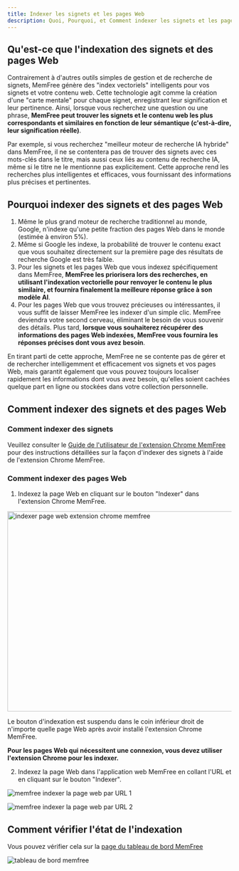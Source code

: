 ```yaml
---
title: Indexer les signets et les pages Web
description: Quoi, Pourquoi, et Comment indexer les signets et les pages Web avec MemFree
---
```


## Qu'est-ce que l'indexation des signets et des pages Web

Contrairement à d'autres outils simples de gestion et de recherche de signets, MemFree génère des "index vectoriels" intelligents pour vos signets et votre contenu web. Cette technologie agit comme la création d'une "carte mentale" pour chaque signet, enregistrant leur signification et leur pertinence. Ainsi, lorsque vous recherchez une question ou une phrase, **MemFree peut trouver les signets et le contenu web les plus correspondants et similaires en fonction de leur sémantique (c'est-à-dire, leur signification réelle)**.

Par exemple, si vous recherchez "meilleur moteur de recherche IA hybride" dans MemFree, il ne se contentera pas de trouver des signets avec ces mots-clés dans le titre, mais aussi ceux liés au contenu de recherche IA, même si le titre ne le mentionne pas explicitement. Cette approche rend les recherches plus intelligentes et efficaces, vous fournissant des informations plus précises et pertinentes.

## Pourquoi indexer des signets et des pages Web

1. Même le plus grand moteur de recherche traditionnel au monde, Google, n'indexe qu'une petite fraction des pages Web dans le monde (estimée à environ 5%).
2. Même si Google les indexe, la probabilité de trouver le contenu exact que vous souhaitez directement sur la première page des résultats de recherche Google est très faible.
3. Pour les signets et les pages Web que vous indexez spécifiquement dans MemFree, **MemFree les priorisera lors des recherches, en utilisant l'indexation vectorielle pour renvoyer le contenu le plus similaire, et fournira finalement la meilleure réponse grâce à son modèle AI**.
4. Pour les pages Web que vous trouvez précieuses ou intéressantes, il vous suffit de laisser MemFree les indexer d'un simple clic. MemFree deviendra votre second cerveau, éliminant le besoin de vous souvenir des détails. Plus tard, **lorsque vous souhaiterez récupérer des informations des pages Web indexées, MemFree vous fournira les réponses précises dont vous avez besoin**.

En tirant parti de cette approche, MemFree ne se contente pas de gérer et de rechercher intelligemment et efficacement vos signets et vos pages Web, mais garantit également que vous pouvez toujours localiser rapidement les informations dont vous avez besoin, qu'elles soient cachées quelque part en ligne ou stockées dans votre collection personnelle.

## Comment indexer des signets et des pages Web

### Comment indexer des signets

Veuillez consulter le [Guide de l'utilisateur de l'extension Chrome MemFree](/docs/extension-user-guide) pour des instructions détaillées sur la façon d'indexer des signets à l'aide de l'extension Chrome MemFree.

### Comment indexer des pages Web

1. Indexez la page Web en cliquant sur le bouton "Indexer" dans l'extension Chrome MemFree.

<Image
    className="mt-4 overflow-hidden rounded-lg border"
    src="/images/changelog/extension-index.webp"
    width="800"
    height="450"
    alt="indexer page web extension chrome memfree"
/>

Le bouton d'indexation est suspendu dans le coin inférieur droit de n'importe quelle page Web après avoir installé l'extension Chrome MemFree.

**Pour les pages Web qui nécessitent une connexion, vous devez utiliser l'extension Chrome pour les indexer.**

2. Indexez la page Web dans l'application web MemFree en collant l'URL et en cliquant sur le bouton "Indexer".

<img
    className="mt-4 overflow-hidden rounded-lg border"
    src="/images/doc/web-index-1.png"
    alt="memfree indexer la page web par URL 1"
/>

<img
    className="mt-4 overflow-hidden rounded-lg border"
    src="/images/doc/web-index-2.png"
    alt="memfree indexer la page web par URL 2"
/>

## Comment vérifier l'état de l'indexation

Vous pouvez vérifier cela sur la [page du tableau de bord MemFree](https://www.memfree.me/dashboard)

<img
    className="my-4 overflow-hidden rounded-lg border"
    src="/images/changelog/dashboard.png"
    alt="tableau de bord memfree"
/>